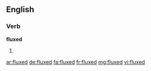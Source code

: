 ==English==

===Verb===
'''fluxed'''

# {{past of|flux}}

[[ar:fluxed]]
[[de:fluxed]]
[[fa:fluxed]]
[[fr:fluxed]]
[[mg:fluxed]]
[[vi:fluxed]]